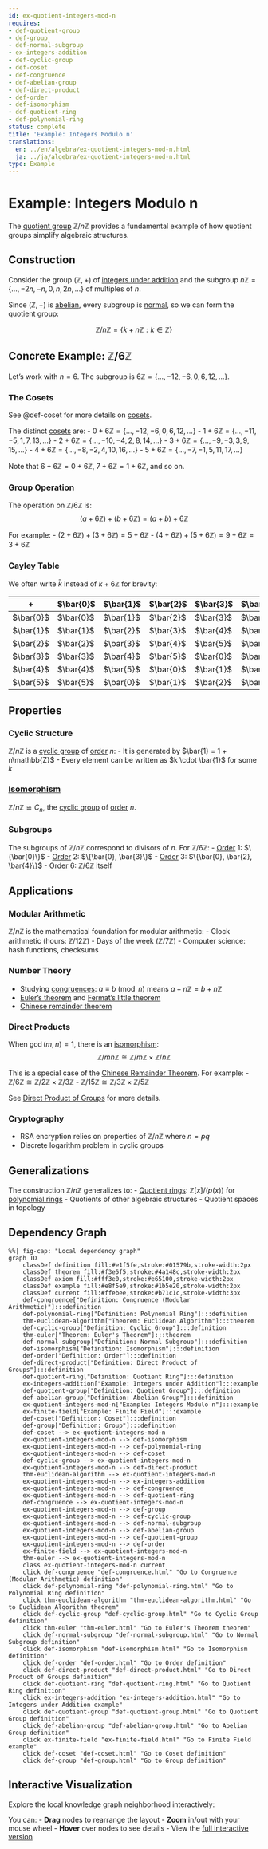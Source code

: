 ```yaml
---
id: ex-quotient-integers-mod-n
requires:
- def-quotient-group
- def-group
- def-normal-subgroup
- ex-integers-addition
- def-cyclic-group
- def-coset
- def-congruence
- def-abelian-group
- def-direct-product
- def-order
- def-isomorphism
- def-quotient-ring
- def-polynomial-ring
status: complete
title: 'Example: Integers Modulo n'
translations:
  en: ../en/algebra/ex-quotient-integers-mod-n.html
  ja: ../ja/algebra/ex-quotient-integers-mod-n.html
type: Example
---
```


# Example: Integers Modulo n {#ex-quotient-integers-mod-n}

The [quotient group](def-quotient-group.qmd) $\mathbb{Z}/n\mathbb{Z}$ provides a fundamental example of how quotient groups simplify algebraic structures.

## Construction

Consider the group $(\mathbb{Z}, +)$ of [integers under addition](ex-integers-addition.qmd) and the subgroup $n\mathbb{Z} = \{..., -2n, -n, 0, n, 2n, ...\}$ of multiples of $n$.

Since $(\mathbb{Z}, +)$ is [abelian](def-abelian-group.qmd), every subgroup is [normal](def-normal-subgroup.qmd), so we can form the quotient group:

$$\mathbb{Z}/n\mathbb{Z} = \{k + n\mathbb{Z} : k \in \mathbb{Z}\}$$

## Concrete Example: $\mathbb{Z}/6\mathbb{Z}$

Let's work with $n = 6$. The subgroup is $6\mathbb{Z} = \{..., -12, -6, 0, 6, 12, ...\}$.

### The Cosets

See @def-coset for more details on [cosets](def-coset.qmd).

The distinct [cosets](def-coset.qmd) are:
- $0 + 6\mathbb{Z} = \{..., -12, -6, 0, 6, 12, ...\}$
- $1 + 6\mathbb{Z} = \{..., -11, -5, 1, 7, 13, ...\}$
- $2 + 6\mathbb{Z} = \{..., -10, -4, 2, 8, 14, ...\}$
- $3 + 6\mathbb{Z} = \{..., -9, -3, 3, 9, 15, ...\}$
- $4 + 6\mathbb{Z} = \{..., -8, -2, 4, 10, 16, ...\}$
- $5 + 6\mathbb{Z} = \{..., -7, -1, 5, 11, 17, ...\}$

Note that $6 + 6\mathbb{Z} = 0 + 6\mathbb{Z}$, $7 + 6\mathbb{Z} = 1 + 6\mathbb{Z}$, and so on.

### Group Operation

The operation on $\mathbb{Z}/6\mathbb{Z}$ is:
$$(a + 6\mathbb{Z}) + (b + 6\mathbb{Z}) = (a + b) + 6\mathbb{Z}$$

For example:
- $(2 + 6\mathbb{Z}) + (3 + 6\mathbb{Z}) = 5 + 6\mathbb{Z}$
- $(4 + 6\mathbb{Z}) + (5 + 6\mathbb{Z}) = 9 + 6\mathbb{Z} = 3 + 6\mathbb{Z}$

### Cayley Table

We often write $\bar{k}$ instead of $k + 6\mathbb{Z}$ for brevity:

| + | $\bar{0}$ | $\bar{1}$ | $\bar{2}$ | $\bar{3}$ | $\bar{4}$ | $\bar{5}$ |
|---|-----------|-----------|-----------|-----------|-----------|-----------|
| $\bar{0}$ | $\bar{0}$ | $\bar{1}$ | $\bar{2}$ | $\bar{3}$ | $\bar{4}$ | $\bar{5}$ |
| $\bar{1}$ | $\bar{1}$ | $\bar{2}$ | $\bar{3}$ | $\bar{4}$ | $\bar{5}$ | $\bar{0}$ |
| $\bar{2}$ | $\bar{2}$ | $\bar{3}$ | $\bar{4}$ | $\bar{5}$ | $\bar{0}$ | $\bar{1}$ |
| $\bar{3}$ | $\bar{3}$ | $\bar{4}$ | $\bar{5}$ | $\bar{0}$ | $\bar{1}$ | $\bar{2}$ |
| $\bar{4}$ | $\bar{4}$ | $\bar{5}$ | $\bar{0}$ | $\bar{1}$ | $\bar{2}$ | $\bar{3}$ |
| $\bar{5}$ | $\bar{5}$ | $\bar{0}$ | $\bar{1}$ | $\bar{2}$ | $\bar{3}$ | $\bar{4}$ |

## Properties

### Cyclic Structure

$\mathbb{Z}/n\mathbb{Z}$ is a [cyclic group](def-cyclic-group.qmd) of [order](def-order.qmd) $n$:
- It is generated by $\bar{1} = 1 + n\mathbb{Z}$
- Every element can be written as $k \cdot \bar{1}$ for some $k$

### [Isomorphism](def-isomorphism.qmd)

$\mathbb{Z}/n\mathbb{Z} \cong C_n$, the [cyclic group](def-cyclic-group.qmd) of [order](def-order.qmd) $n$.

### Subgroups

The subgroups of $\mathbb{Z}/n\mathbb{Z}$ correspond to divisors of $n$. For $\mathbb{Z}/6\mathbb{Z}$:
- [Order](def-order.qmd) 1: $\{\bar{0}\}$
- [Order](def-order.qmd) 2: $\{\bar{0}, \bar{3}\}$
- [Order](def-order.qmd) 3: $\{\bar{0}, \bar{2}, \bar{4}\}$
- [Order](def-order.qmd) 6: $\mathbb{Z}/6\mathbb{Z}$ itself

## Applications

### Modular Arithmetic

$\mathbb{Z}/n\mathbb{Z}$ is the mathematical foundation for modular arithmetic:
- Clock arithmetic (hours: $\mathbb{Z}/12\mathbb{Z}$)
- Days of the week ($\mathbb{Z}/7\mathbb{Z}$)
- Computer science: hash functions, checksums

### Number Theory

- Studying [congruences](../number-theory/def-congruence.qmd): $a \equiv b \pmod{n}$ means $a + n\mathbb{Z} = b + n\mathbb{Z}$
- [Euler's theorem](../number-theory/thm-euler.qmd) and [Fermat's little theorem](../number-theory/thm-fermat-little.qmd)
- [Chinese remainder theorem](../number-theory/thm-chinese-remainder.qmd)

### Direct Products

When $\gcd(m,n) = 1$, there is an [isomorphism](def-isomorphism.qmd):
$$\mathbb{Z}/mn\mathbb{Z} \cong \mathbb{Z}/m\mathbb{Z} \times \mathbb{Z}/n\mathbb{Z}$$

This is a special case of the [Chinese Remainder Theorem](../number-theory/thm-chinese-remainder.qmd). For example:
- $\mathbb{Z}/6\mathbb{Z} \cong \mathbb{Z}/2\mathbb{Z} \times \mathbb{Z}/3\mathbb{Z}$
- $\mathbb{Z}/15\mathbb{Z} \cong \mathbb{Z}/3\mathbb{Z} \times \mathbb{Z}/5\mathbb{Z}$

See [Direct Product of Groups](def-direct-product.qmd) for more details.

### Cryptography

- RSA encryption relies on properties of $\mathbb{Z}/n\mathbb{Z}$ where $n = pq$
- Discrete logarithm problem in cyclic groups

## Generalizations

The construction $\mathbb{Z}/n\mathbb{Z}$ generalizes to:
- [Quotient rings](def-quotient-ring.qmd): $\mathbb{Z}[x]/(p(x))$ for [polynomial rings](def-polynomial-ring.qmd)
- Quotients of other algebraic structures
- Quotient spaces in topology

## Dependency Graph

```mermaid
%%| fig-cap: "Local dependency graph"
graph TD
    classDef definition fill:#e1f5fe,stroke:#01579b,stroke-width:2px
    classDef theorem fill:#f3e5f5,stroke:#4a148c,stroke-width:2px
    classDef axiom fill:#fff3e0,stroke:#e65100,stroke-width:2px
    classDef example fill:#e8f5e9,stroke:#1b5e20,stroke-width:2px
    classDef current fill:#ffebee,stroke:#b71c1c,stroke-width:3px
    def-congruence["Definition: Congruence (Modular Arithmetic)"]:::definition
    def-polynomial-ring["Definition: Polynomial Ring"]:::definition
    thm-euclidean-algorithm["Theorem: Euclidean Algorithm"]:::theorem
    def-cyclic-group["Definition: Cyclic Group"]:::definition
    thm-euler["Theorem: Euler's Theorem"]:::theorem
    def-normal-subgroup["Definition: Normal Subgroup"]:::definition
    def-isomorphism["Definition: Isomorphism"]:::definition
    def-order["Definition: Order"]:::definition
    def-direct-product["Definition: Direct Product of Groups"]:::definition
    def-quotient-ring["Definition: Quotient Ring"]:::definition
    ex-integers-addition["Example: Integers under Addition"]:::example
    def-quotient-group["Definition: Quotient Group"]:::definition
    def-abelian-group["Definition: Abelian Group"]:::definition
    ex-quotient-integers-mod-n["Example: Integers Modulo n"]:::example
    ex-finite-field["Example: Finite Field"]:::example
    def-coset["Definition: Coset"]:::definition
    def-group["Definition: Group"]:::definition
    def-coset --> ex-quotient-integers-mod-n
    ex-quotient-integers-mod-n --> def-isomorphism
    ex-quotient-integers-mod-n --> def-polynomial-ring
    ex-quotient-integers-mod-n --> def-coset
    def-cyclic-group --> ex-quotient-integers-mod-n
    ex-quotient-integers-mod-n --> def-direct-product
    thm-euclidean-algorithm --> ex-quotient-integers-mod-n
    ex-quotient-integers-mod-n --> ex-integers-addition
    ex-quotient-integers-mod-n --> def-congruence
    ex-quotient-integers-mod-n --> def-quotient-ring
    def-congruence --> ex-quotient-integers-mod-n
    ex-quotient-integers-mod-n --> def-group
    ex-quotient-integers-mod-n --> def-cyclic-group
    ex-quotient-integers-mod-n --> def-normal-subgroup
    ex-quotient-integers-mod-n --> def-abelian-group
    ex-quotient-integers-mod-n --> def-quotient-group
    ex-quotient-integers-mod-n --> def-order
    ex-finite-field --> ex-quotient-integers-mod-n
    thm-euler --> ex-quotient-integers-mod-n
    class ex-quotient-integers-mod-n current
    click def-congruence "def-congruence.html" "Go to Congruence (Modular Arithmetic) definition"
    click def-polynomial-ring "def-polynomial-ring.html" "Go to Polynomial Ring definition"
    click thm-euclidean-algorithm "thm-euclidean-algorithm.html" "Go to Euclidean Algorithm theorem"
    click def-cyclic-group "def-cyclic-group.html" "Go to Cyclic Group definition"
    click thm-euler "thm-euler.html" "Go to Euler's Theorem theorem"
    click def-normal-subgroup "def-normal-subgroup.html" "Go to Normal Subgroup definition"
    click def-isomorphism "def-isomorphism.html" "Go to Isomorphism definition"
    click def-order "def-order.html" "Go to Order definition"
    click def-direct-product "def-direct-product.html" "Go to Direct Product of Groups definition"
    click def-quotient-ring "def-quotient-ring.html" "Go to Quotient Ring definition"
    click ex-integers-addition "ex-integers-addition.html" "Go to Integers under Addition example"
    click def-quotient-group "def-quotient-group.html" "Go to Quotient Group definition"
    click def-abelian-group "def-abelian-group.html" "Go to Abelian Group definition"
    click ex-finite-field "ex-finite-field.html" "Go to Finite Field example"
    click def-coset "def-coset.html" "Go to Coset definition"
    click def-group "def-group.html" "Go to Group definition"
```

## Interactive Visualization

Explore the local knowledge graph neighborhood interactively:

::: {.graph-viz data-id="ex-quotient-integers-mod-n" data-width="700" data-height="500"}
:::

You can:
- **Drag** nodes to rearrange the layout
- **Zoom** in/out with your mouse wheel
- **Hover** over nodes to see details
- View the [full interactive version](../../output/interactive/ex-quotient-integers-mod-n.html){target="_blank"}
